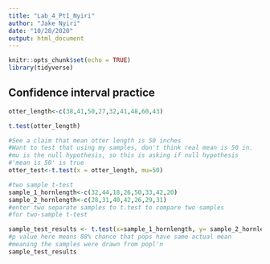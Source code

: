 ```yaml
---
title: "Lab_4_Pt1_Nyiri"
author: "Jake Nyiri"
date: "10/28/2020"
output: html_document
---
```


```r
knitr::opts_chunk$set(echo = TRUE)
library(tidyverse)

```

## Confidence interval practice
```r
otter_length<-c(38,41,50,27,32,41,48,60,43)

t.test(otter_length)

#See a claim that mean otter length is 50 inches
#Want to test that using my samples, don't think real mean is 50 in.
#mu is the null hypothesis, so this is asking if null hypothesis
#'mean is 50' is true
otter_test<-t.test(x = otter_length, mu=50)
```

```r
#two sample t-test
sample_1_hornlength<-c(32,44,18,26,50,33,42,20)
sample_2_hornlength<-c(28,31,40,42,26,29,31)
#enter two separate samples to t.test to compare two samples
#for two-sample t-test

sample_test_results <- t.test(x=sample_1_hornlength, y= sample_2_hornlength)
#p value here means 88% chance that pops have same actual mean
#meaning the samples were drawn from popl'n
sample_test_results


```

